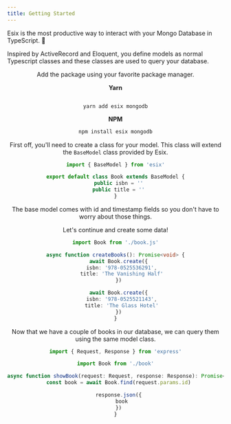 ```yaml
---
title: Getting Started
---
```



Esix is the most productive way to interact with your Mongo Database in TypeScript. 🚀

Inspired by ActiveRecord and Eloquent, you define models as normal Typescript classes and these classes are used to query your database.

<Header title='Install Esix' />

Add the package using your favorite package manager.

**Yarn**

<Code lang='shell'>
yarn add esix mongodb
</Code>

**NPM**

```sh
npm install esix mongodb

```

<Header title='Exploring Data' />

First off, you'll need to create a class for your model. This class will extend the `BaseModel` class provided by Esix.

```ts
import { BaseModel } from 'esix'

export default class Book extends BaseModel {
  public isbn = ''
  public title = ''
}

```

The base model comes with id and timestamp fields so you don't have to worry about those things.

Let's continue and create some data!

```ts
import Book from './book.js'

async function createBooks(): Promise<void> {
  await Book.create({
    isbn: '978-0525536291',
    title: 'The Vanishing Half'
  })

  await Book.create({
    isbn: '978-0525521143',
    title: 'The Glass Hotel'
  })
}

```

Now that we have a couple of books in our database, we can query them using the same model class.

```ts
import { Request, Response } from 'express'

import Book from './book'

async function showBook(request: Request, response: Response): Promise<void> {
  const book = await Book.find(request.params.id)

  response.json({
    book
  })
}

```
